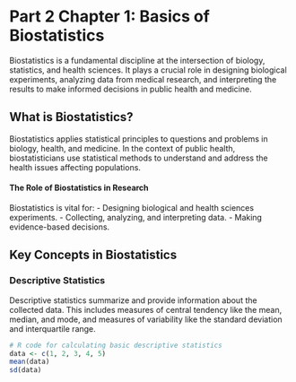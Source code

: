 # Part 2 Chapter 1: Basics of Biostatistics


Biostatistics is a fundamental discipline at the intersection of biology, statistics, and health sciences. It plays a crucial role in designing biological experiments, analyzing data from medical research, and interpreting the results to make informed decisions in public health and medicine.

## What is Biostatistics?

Biostatistics applies statistical principles to questions and problems in biology, health, and medicine. In the context of public health, biostatisticians use statistical methods to understand and address the health issues affecting populations.

#### The Role of Biostatistics in Research

Biostatistics is vital for:
- Designing biological and health sciences experiments.
- Collecting, analyzing, and interpreting data.
- Making evidence-based decisions.

## Key Concepts in Biostatistics

### Descriptive Statistics

Descriptive statistics summarize and provide information about the collected data. This includes measures of central tendency like the mean, median, and mode, and measures of variability like the standard deviation and interquartile range.

```r
# R code for calculating basic descriptive statistics
data <- c(1, 2, 3, 4, 5)
mean(data)
sd(data)
```
